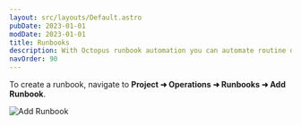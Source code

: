 ```yaml
---
layout: src/layouts/Default.astro
pubDate: 2023-01-01
modDate: 2023-01-01
title: Runbooks
description: With Octopus runbook automation you can automate routine or emergency operations-centric processes, for instance, disaster recovery and database backups.
navOrder: 90
---
```


<RunbooksIntro />

To create a runbook, navigate to **Project ➜ Operations ➜ Runbooks ➜ Add Runbook**.

![Add Runbook](/docs/runbooks/runbooks-list.png "width=500")